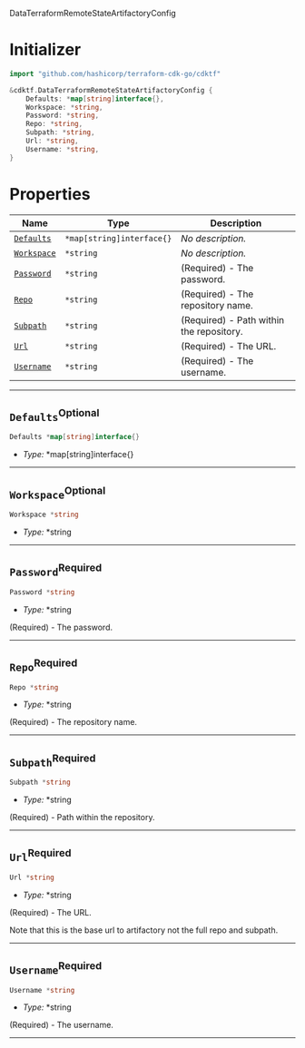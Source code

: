  DataTerraformRemoteStateArtifactoryConfig <a name="DataTerraformRemoteStateArtifactoryConfig" id="cdktf.DataTerraformRemoteStateArtifactoryConfig"></a>

# Initializer <a name="Initializer" id="cdktf.DataTerraformRemoteStateArtifactoryConfig.Initializer"></a>

```go
import "github.com/hashicorp/terraform-cdk-go/cdktf"

&cdktf.DataTerraformRemoteStateArtifactoryConfig {
	Defaults: *map[string]interface{},
	Workspace: *string,
	Password: *string,
	Repo: *string,
	Subpath: *string,
	Url: *string,
	Username: *string,
}
```

# Properties <a name="Properties" id="Properties"></a>

| **Name** | **Type** | **Description** |
| --- | --- | --- |
| <code><a href="#cdktf.DataTerraformRemoteStateArtifactoryConfig.property.defaults">Defaults</a></code> | <code>*map[string]interface{}</code> | *No description.* |
| <code><a href="#cdktf.DataTerraformRemoteStateArtifactoryConfig.property.workspace">Workspace</a></code> | <code>*string</code> | *No description.* |
| <code><a href="#cdktf.DataTerraformRemoteStateArtifactoryConfig.property.password">Password</a></code> | <code>*string</code> | (Required) - The password. |
| <code><a href="#cdktf.DataTerraformRemoteStateArtifactoryConfig.property.repo">Repo</a></code> | <code>*string</code> | (Required) - The repository name. |
| <code><a href="#cdktf.DataTerraformRemoteStateArtifactoryConfig.property.subpath">Subpath</a></code> | <code>*string</code> | (Required) - Path within the repository. |
| <code><a href="#cdktf.DataTerraformRemoteStateArtifactoryConfig.property.url">Url</a></code> | <code>*string</code> | (Required) - The URL. |
| <code><a href="#cdktf.DataTerraformRemoteStateArtifactoryConfig.property.username">Username</a></code> | <code>*string</code> | (Required) - The username. |

---

## `Defaults`<sup>Optional</sup> <a name="Defaults" id="cdktf.DataTerraformRemoteStateArtifactoryConfig.property.defaults"></a>

```go
Defaults *map[string]interface{}
```

- *Type:* *map[string]interface{}

---

## `Workspace`<sup>Optional</sup> <a name="Workspace" id="cdktf.DataTerraformRemoteStateArtifactoryConfig.property.workspace"></a>

```go
Workspace *string
```

- *Type:* *string

---

## `Password`<sup>Required</sup> <a name="Password" id="cdktf.DataTerraformRemoteStateArtifactoryConfig.property.password"></a>

```go
Password *string
```

- *Type:* *string

(Required) - The password.

---

## `Repo`<sup>Required</sup> <a name="Repo" id="cdktf.DataTerraformRemoteStateArtifactoryConfig.property.repo"></a>

```go
Repo *string
```

- *Type:* *string

(Required) - The repository name.

---

## `Subpath`<sup>Required</sup> <a name="Subpath" id="cdktf.DataTerraformRemoteStateArtifactoryConfig.property.subpath"></a>

```go
Subpath *string
```

- *Type:* *string

(Required) - Path within the repository.

---

## `Url`<sup>Required</sup> <a name="Url" id="cdktf.DataTerraformRemoteStateArtifactoryConfig.property.url"></a>

```go
Url *string
```

- *Type:* *string

(Required) - The URL.

Note that this is the base url to artifactory not the full repo and subpath.

---

## `Username`<sup>Required</sup> <a name="Username" id="cdktf.DataTerraformRemoteStateArtifactoryConfig.property.username"></a>

```go
Username *string
```

- *Type:* *string

(Required) - The username.

---
